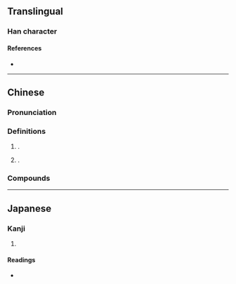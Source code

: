 {{character info}}
==Translingual==

===Han character===
{{Han char|rn=94|rad=犬|as=08|sn=11|four=41217|canj=KHYPU|ids=⿰犭虎}}

====References====
* {{Han ref|kx=0712.140|dkj=20461|dj=1124.170|hdz=21353.010|uh=7307|ud=29447|bh=D662|bd=54882}}

----

==Chinese==
{{zh-forms}}

===Pronunciation===
{{zh-pron
|m=xiāo
|c=haau1
|mc=y
|oc=y
|cat=
}}

===Definitions===
{{zh-hanzi}}

# {{lb|zh|literary}} {{n-g|Same as}} {{zh-l|虓}}.
# {{n-g|Used in}} {{zh-l|猇亭}}.

===Compounds===
{{zh-der|猇亭}}

----

==Japanese==

===Kanji===
{{ja-kanji|grade=|rs=犬08}}

# {{rfdef|ja|sort=犬08}}

====Readings====
* {{ja-readings|on=[[おう]] (ō), [[よう]] (yō), [[こう]] (kō), [[きょう]] (kyō)|kun=}}